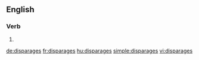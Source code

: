 ==English==

===Verb===
{{head|en|verb form}}

# {{en-third-person singular of|disparage}}

[[de:disparages]]
[[fr:disparages]]
[[hu:disparages]]
[[simple:disparages]]
[[vi:disparages]]